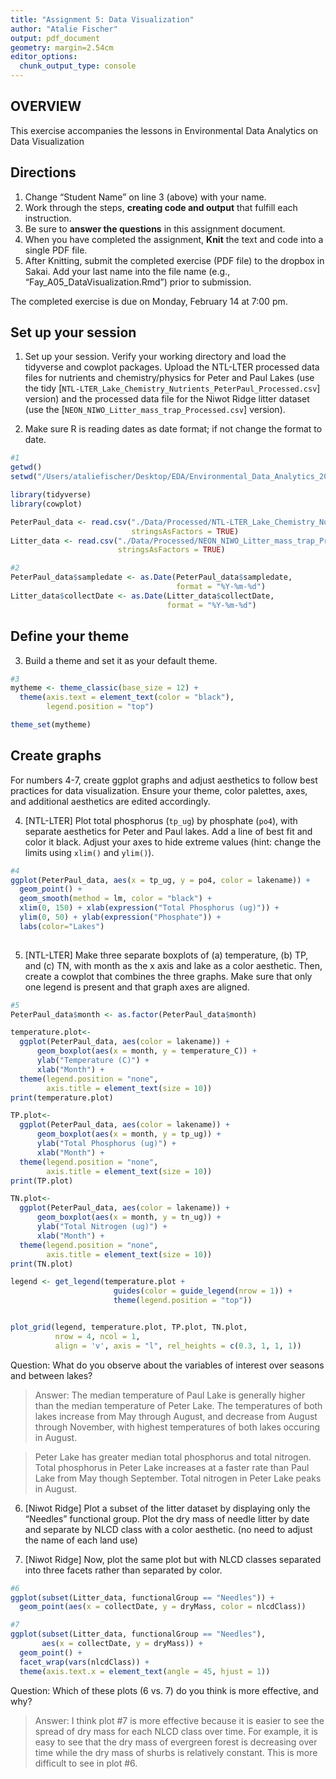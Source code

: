 ```yaml
---
title: "Assignment 5: Data Visualization"
author: "Atalie Fischer"
output: pdf_document
geometry: margin=2.54cm
editor_options: 
  chunk_output_type: console
---
```


## OVERVIEW

This exercise accompanies the lessons in Environmental Data Analytics on Data Visualization 

## Directions
1. Change "Student Name" on line 3 (above) with your name.
2. Work through the steps, **creating code and output** that fulfill each instruction.
3. Be sure to **answer the questions** in this assignment document.
4. When you have completed the assignment, **Knit** the text and code into a single PDF file.
5. After Knitting, submit the completed exercise (PDF file) to the dropbox in Sakai. Add your last name into the file name (e.g., "Fay_A05_DataVisualization.Rmd") prior to submission.

The completed exercise is due on Monday, February 14 at 7:00 pm.



## Set up your session 
1. Set up your session. Verify your working directory and load the tidyverse 
and cowplot packages. Upload the NTL-LTER processed data files for nutrients 
and chemistry/physics for Peter and Paul Lakes (use the tidy 
[`NTL-LTER_Lake_Chemistry_Nutrients_PeterPaul_Processed.csv`] version) and 
the processed data file for the Niwot Ridge litter dataset (use the [`NEON_NIWO_Litter_mass_trap_Processed.csv`] version). 

2. Make sure R is reading dates as date format; if not change the format to date.

```r
#1 
getwd()
setwd("/Users/ataliefischer/Desktop/EDA/Environmental_Data_Analytics_2022")

library(tidyverse)
library(cowplot)

PeterPaul_data <- read.csv("./Data/Processed/NTL-LTER_Lake_Chemistry_Nutrients_PeterPaul_Processed.csv", 
                           stringsAsFactors = TRUE)
Litter_data <- read.csv("./Data/Processed/NEON_NIWO_Litter_mass_trap_Processed.csv", 
                        stringsAsFactors = TRUE)

#2 
PeterPaul_data$sampledate <- as.Date(PeterPaul_data$sampledate, 
                                     format = "%Y-%m-%d")
Litter_data$collectDate <- as.Date(Litter_data$collectDate, 
                                   format = "%Y-%m-%d")

```
## Define your theme
3. Build a theme and set it as your default theme.

```r
#3
mytheme <- theme_classic(base_size = 12) +
  theme(axis.text = element_text(color = "black"),
        legend.position = "top")

theme_set(mytheme)
```

## Create graphs
For numbers 4-7, create ggplot graphs and adjust aesthetics to follow best practices for data visualization. Ensure your theme, color palettes, axes, and additional aesthetics are edited accordingly.

4. [NTL-LTER] Plot total phosphorus (`tp_ug`) by phosphate (`po4`), with separate aesthetics for Peter and Paul lakes. Add a line of best fit and color it black. Adjust your axes to hide extreme values (hint: change the limits using `xlim()` and `ylim()`).

```r
#4
ggplot(PeterPaul_data, aes(x = tp_ug, y = po4, color = lakename)) +
  geom_point() +
  geom_smooth(method = lm, color = "black") +
  xlim(0, 150) + xlab(expression("Total Phosphorus (ug)")) +
  ylim(0, 50) + ylab(expression("Phosphate")) +
  labs(color="Lakes")
  
```


5. [NTL-LTER] Make three separate boxplots of (a) temperature, (b) TP, and (c) TN, with month as the x axis and lake as a color aesthetic. Then, create a cowplot that combines the three graphs. Make sure that only one legend is present and that graph axes are aligned.

```r
#5
PeterPaul_data$month <- as.factor(PeterPaul_data$month)

temperature.plot<-
  ggplot(PeterPaul_data, aes(color = lakename)) +
      geom_boxplot(aes(x = month, y = temperature_C)) +
      ylab("Temperature (C)") +
      xlab("Month") +
  theme(legend.position = "none", 
        axis.title = element_text(size = 10))
print(temperature.plot)

TP.plot<-
  ggplot(PeterPaul_data, aes(color = lakename)) +
      geom_boxplot(aes(x = month, y = tp_ug)) +
      ylab("Total Phosphorus (ug)") +
      xlab("Month") +
  theme(legend.position = "none", 
        axis.title = element_text(size = 10))
print(TP.plot)

TN.plot<-
  ggplot(PeterPaul_data, aes(color = lakename)) +
      geom_boxplot(aes(x = month, y = tn_ug)) +
      ylab("Total Nitrogen (ug)") +
      xlab("Month") +
  theme(legend.position = "none", 
        axis.title = element_text(size = 10))
print(TN.plot)

legend <- get_legend(temperature.plot + 
                       guides(color = guide_legend(nrow = 1)) +
                       theme(legend.position = "top"))


plot_grid(legend, temperature.plot, TP.plot, TN.plot, 
          nrow = 4, ncol = 1, 
          align = 'v', axis = "l", rel_heights = c(0.3, 1, 1, 1))
```

Question: What do you observe about the variables of interest over seasons and between lakes? 

> Answer: The median temperature of Paul Lake is generally higher than the median temperature of Peter Lake. The temperatures of both lakes increase from May through August, and decrease from August through November, with highest temperatures of both lakes occuring in August. 

> Peter Lake has greater median total phosphorus and total nitrogen. Total phosphorus in Peter Lake increases at a faster rate than Paul Lake from May though September. Total nitrogen in Peter Lake peaks in August.

6. [Niwot Ridge] Plot a subset of the litter dataset by displaying only the "Needles" functional group. Plot the dry mass of needle litter by date and separate by NLCD class with a color aesthetic. (no need to adjust the name of each land use)

7. [Niwot Ridge] Now, plot the same plot but with NLCD classes separated into three facets rather than separated by color. 

```r
#6
ggplot(subset(Litter_data, functionalGroup == "Needles")) +
  geom_point(aes(x = collectDate, y = dryMass, color = nlcdClass))

#7
ggplot(subset(Litter_data, functionalGroup == "Needles"), 
       aes(x = collectDate, y = dryMass)) +
  geom_point() +
  facet_wrap(vars(nlcdClass)) +
  theme(axis.text.x = element_text(angle = 45, hjust = 1))

```
Question: Which of these plots (6 vs. 7) do you think is more effective, and why? 

> Answer: I think plot #7 is more effective because it is easier to see the spread of dry mass for each NLCD class over time. For example, it is easy to see that the dry mass of evergreen forest is decreasing over time while the dry mass of shurbs is relatively constant. This is more difficult to see in plot #6. 
